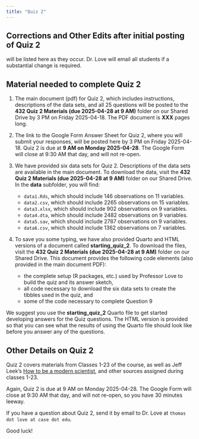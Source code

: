 ```yaml
---
title: "Quiz 2"
---
```


## Corrections and Other Edits after initial posting of Quiz 2 

will be listed here as they occur. Dr. Love will email all students if a substantial change is required.

## Material needed to complete Quiz 2

1. The main document (pdf) for Quiz 2, which includes instructions, descriptions of the data sets, and all 25 questions will be posted to the **432 Quiz 2 Materials (due 2025-04-28 at 9 AM)** folder on our Shared Drive by 3 PM on Friday 2025-04-18. The PDF document is **XXX** pages long.

2. The link to the Google Form Answer Sheet for Quiz 2, where you will submit your responses, will be posted here by 3 PM on Friday 2025-04-18. Quiz 2 is due at **9 AM on Monday 2025-04-28**. The Google Form will close at 9:30 AM that day, and will not re-open.

3. We have provided six data sets for Quiz 2. Descriptions of the data sets are available in the main document. To download the data, visit the **432 Quiz 2 Materials (due 2025-04-28 at 9 AM)** folder on our Shared Drive. In the **data** subfolder, you will find:
    - `data1.Rds`, which should include 146 observations on 11 variables.
    - `data2.csv`, which should include 2265 observations on 15 variables.
    - `data3.xlsx`, which should include 902 observations on 9 variables.
    - `data4.dta`, which should include 2482 observations on 9 variables.
    - `data5.sav`, which should include 2787 observations on 9 variables.
    - `data6.csv`, which should include 1362 observations on 7 variables.

4. To save you some typing, we have also provided Quarto and HTML versions of a document called **starting_quiz_2**. To download the files, visit the **432 Quiz 2 Materials (due 2025-04-28 at 9 AM)** folder on our Shared Drive. This document provides the following code elements (also provided in the main document PDF):
    - the complete setup (R packages, etc.) used by Professor Love to build the quiz and its answer sketch,
    - all code necessary to download the six data sets to create the tibbles used in the quiz, and
    - some of the code necessary to complete Question 9

We suggest you use the **starting_quiz_2** Quarto file to get started developing answers for the Quiz questions. The HTML version is provided so that you can see what the results of using the Quarto file should look like before you answer any of the questions.

## Other Details on Quiz 2

Quiz 2 covers materials from Classes 1-23 of the course, as well as Jeff Leek's [How to be a modern scientist](https://leanpub.com/modernscientist), and other sources assigned during classes 1-23.

Again, Quiz 2 is due at 9 AM on Monday 2025-04-28. The Google Form will close at 9:30 AM that day, and will not re-open, so you have 30 minutes leeway.

If you have a question about Quiz 2, send it by email to Dr. Love at `thomas dot love at case dot edu`.

Good luck!
